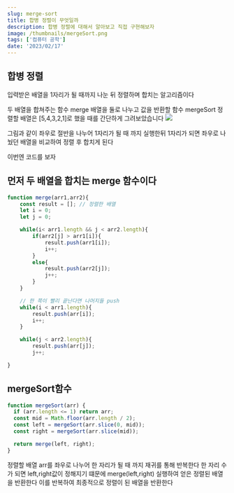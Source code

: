```yaml
---
slug: merge-sort
title: 합병 정렬이 무엇일까
description: 합병 정렬에 대해서 알아보고 직접 구현해보자
image: /thumbnails/mergeSort.png
tags: ['컴퓨터 공학']
date: '2023/02/17'
---
```


## 합병 정렬

입력받은 배열을
1자리가 될 때까지 나눈 뒤 정렬하며 합치는 알고리즘이다

두 배열을 합쳐주는 함수 merge
배열을 둘로 나누고 값을 반환할 함수 mergeSort
정렬할 배열은 [5,4,3,2,1]로 했을 때를 간단하게 그려보았습니다
![](https://velog.velcdn.com/images/ryong-e/post/1c269c11-5ebc-43c6-b79a-6b21664bbb79/image.png)

그림과 같이 좌우로 절반을 나누어 1자리가 될 때 까지 실행한뒤
1자리가 되면 좌우로 나눴던 배열을 비교하여 정렬 후 합치게 된다

이번엔 코드를 보자

## 먼저 두 배열을 합치는 merge 함수이다

```js
function merge(arr1,arr2){
	const result = []; // 정렬한 배열
    let i = 0;
    let j = 0;

    while(i< arr1.length && j < arr2.length){
    	if(arr2[j] > arr1[i]){
        	result.push(arr1[i]);
          	i++;
        }
      	else{
        	result.push(arr2[j]);
          	j++;
        }
    }

  	// 한 쪽이 빨리 끝난다면 나머지들 push
  	while(i < arr1.length){
    	result.push(arr[i]);
      	i++;
    }

  	while(j < arr2.length){
    	result.push(arr[j]);
      	j++;

}

```

## mergeSort함수

```js
function mergeSort(arr) {
  if (arr.length <= 1) return arr;
  const mid = Math.floor(arr.length / 2);
  const left = mergeSort(arr.slice(0, mid));
  const right = mergeSort(arr.slice(mid));

  return merge(left, right);
}
```

정렬할 배열 arr를 좌우로 나누어 한 자리가 될 때 까지 재귀를 통해 반복한다
한 자리 수가 되면 left,right값이 정해지기 떄문에 merge(left,right) 실행하여 얻은 정렬된 배열을 반환한다
이를 반복하여 최종적으로 정렬이 된 배열을 반환한다
